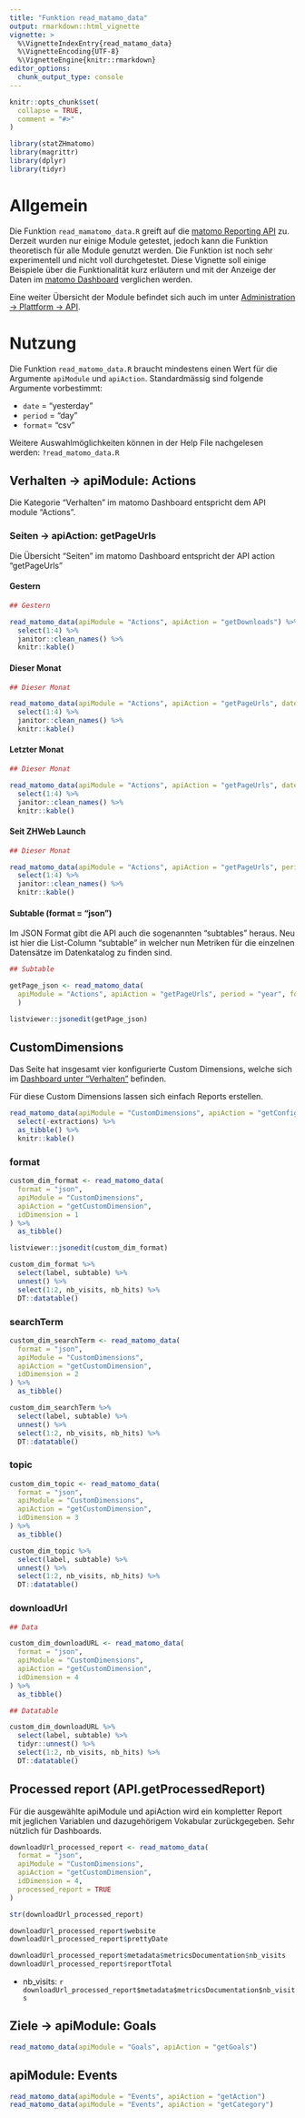 ```yaml
---
title: "Funktion read_matamo_data"
output: rmarkdown::html_vignette
vignette: >
  %\VignetteIndexEntry{read_matamo_data}
  %\VignetteEncoding{UTF-8}
  %\VignetteEngine{knitr::rmarkdown}
editor_options: 
  chunk_output_type: console
---
```


```r
knitr::opts_chunk$set(
  collapse = TRUE,
  comment = "#>"
)
```

```r
library(statZHmatomo)
library(magrittr)
library(dplyr)
library(tidyr)
```

# Allgemein

Die Funktion `read_mamatomo_data.R` greift auf die [matomo Reporting API](https://developer.matomo.org/api-reference/reporting-api) zu. Derzeit wurden nur einige Module getestet, jedoch kann die Funktion theoretisch für alle Module genutzt werden. Die Funktion ist noch sehr experimentell und nicht voll durchgetestet. Diese Vignette soll einige Beispiele über die Funktionalität kurz erläutern und mit der Anzeige der Daten im [matomo Dashboard](https://sa.abx-net.net/index.php?module=CoreHome&action=index&idSite=4&period=day&date=yesterday&updated=1#?idSite=4&period=day&date=yesterday&category=Dashboard_Dashboard&subcategory=1) verglichen werden. 

Eine weiter Übersicht der Module befindet sich auch im unter [Administration -> Plattform -> API](https://sa.abx-net.net/index.php?module=API&action=listAllAPI&idSite=1&period=day&date=yesterday).

# Nutzung

Die Funktion `read_matomo_data.R` braucht mindestens einen Wert für die Argumente `apiModule` und `apiAction`. Standardmässig sind folgende Argumente vorbestimmt:

- `date` = "yesterday"
- `period` = "day"
- `format`= "csv"

Weitere Auswahlmöglichkeiten können in der Help File nachgelesen werden: `?read_matomo_data.R`

## Verhalten -> apiModule: Actions 

Die Kategorie "Verhalten" im matomo Dashboard entspricht dem API module "Actions".

### Seiten -> apiAction: getPageUrls

Die Übersicht "Seiten" im matomo Dashboard entspricht der API action "getPageUrls"

#### Gestern

```r

## Gestern

read_matomo_data(apiModule = "Actions", apiAction = "getDownloads") %>% 
  select(1:4) %>% 
  janitor::clean_names() %>% 
  knitr::kable()

```

#### Dieser Monat

```r

## Dieser Monat

read_matomo_data(apiModule = "Actions", apiAction = "getPageUrls", date = "2020-09-15", period = "month") %>% 
  select(1:4) %>% 
  janitor::clean_names() %>% 
  knitr::kable()


```

#### Letzter Monat

```r

## Dieser Monat

read_matomo_data(apiModule = "Actions", apiAction = "getPageUrls", date = "2020-08-01", period = "month") %>% 
  select(1:4) %>% 
  janitor::clean_names() %>% 
  knitr::kable()


```

#### Seit ZHWeb Launch

```r

## Dieser Monat

read_matomo_data(apiModule = "Actions", apiAction = "getPageUrls", period = "year") %>% 
  select(1:4) %>% 
  janitor::clean_names() %>% 
  knitr::kable()


```

#### Subtable (format = "json")

Im JSON Format gibt die API auch die sogenannten "subtables" heraus. Neu ist hier die List-Column "subtable" in welcher nun Metriken für die einzelnen Datensätze im Datenkatalog zu finden sind.

```r

## Subtable

getPage_json <- read_matomo_data(
  apiModule = "Actions", apiAction = "getPageUrls", period = "year", format = "json", idSubtable = 3
  )

listviewer::jsonedit(getPage_json)


```

## CustomDimensions

Das Seite hat insgesamt vier konfigurierte Custom Dimensions, welche sich im [Dashboard unter "Verhalten"](https://sa.abx-net.net/index.php?module=CoreHome&action=index&idSite=4&period=day&date=yesterday&updated=1#?idSite=4&period=day&date=yesterday&category=Dashboard_Dashboard&subcategory=1) befinden. 

Für diese Custom Dimensions lassen sich einfach Reports erstellen.

```r

read_matomo_data(apiModule = "CustomDimensions", apiAction = "getConfiguredCustomDimensions", format = "json") %>% 
  select(-extractions) %>% 
  as_tibble() %>% 
  knitr::kable()

```

### format 

```r

custom_dim_format <- read_matomo_data(
  format = "json",
  apiModule = "CustomDimensions", 
  apiAction = "getCustomDimension", 
  idDimension = 1
) %>% 
  as_tibble()

listviewer::jsonedit(custom_dim_format)

custom_dim_format %>% 
  select(label, subtable) %>% 
  unnest() %>% 
  select(1:2, nb_visits, nb_hits) %>% 
  DT::datatable()

```

### searchTerm 

```r

custom_dim_searchTerm <- read_matomo_data(
  format = "json",
  apiModule = "CustomDimensions", 
  apiAction = "getCustomDimension", 
  idDimension = 2
) %>% 
  as_tibble()

custom_dim_searchTerm %>% 
  select(label, subtable) %>% 
  unnest() %>% 
  select(1:2, nb_visits, nb_hits) %>% 
  DT::datatable()

```

### topic

```r

custom_dim_topic <- read_matomo_data(
  format = "json",
  apiModule = "CustomDimensions", 
  apiAction = "getCustomDimension", 
  idDimension = 3
) %>% 
  as_tibble()

custom_dim_topic %>% 
  select(label, subtable) %>% 
  unnest() %>% 
  select(1:2, nb_visits, nb_hits) %>% 
  DT::datatable()


```

### downloadUrl

```r
## Data

custom_dim_downloadURL <- read_matomo_data(
  format = "json",
  apiModule = "CustomDimensions", 
  apiAction = "getCustomDimension", 
  idDimension = 4
) %>% 
  as_tibble()

## Datatable

custom_dim_downloadURL %>% 
  select(label, subtable) %>% 
  tidyr::unnest() %>% 
  select(1:2, nb_visits, nb_hits) %>% 
  DT::datatable()

```

## Processed report (API.getProcessedReport)

Für die ausgewählte apiModule und apiAction wird ein kompletter Report mit jeglichen Variablen und dazugehörigem Vokabular zurückgegeben. Sehr nützlich für Dashboards.

```r

downloadUrl_processed_report <- read_matomo_data(
  format = "json",
  apiModule = "CustomDimensions", 
  apiAction = "getCustomDimension", 
  idDimension = 4, 
  processed_report = TRUE 
) 

str(downloadUrl_processed_report)

downloadUrl_processed_report$website
downloadUrl_processed_report$prettyDate

downloadUrl_processed_report$metadata$metricsDocumentation$nb_visits
downloadUrl_processed_report$reportTotal


```

- nb_visits: `r downloadUrl_processed_report$metadata$metricsDocumentation$nb_visits`

## Ziele -> apiModule: Goals

```r

read_matomo_data(apiModule = "Goals", apiAction = "getGoals")

```

## apiModule: Events

```r

read_matomo_data(apiModule = "Events", apiAction = "getAction")
read_matomo_data(apiModule = "Events", apiAction = "getCategory")

```
